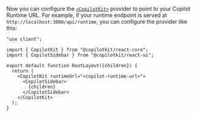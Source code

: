 
Now you can configure the [`<CopilotKit>`](/reference/components/CopilotKit) provider to point to your Copilot Runtime URL. For example, if your runtime endpoint is served at `http://localhost:3000/api/runtime`, you can configure the provider like this:

  ```tsx filename="layout.tsx" showLineNumbers {9}
  "use client";

  import { CopilotKit } from "@copilotkit/react-core";
  import { CopilotSidebar } from "@copilotkit/react-ui";

  export default function RootLayout({children}) {
    return (
      <CopilotKit runtimeUrl="<copilot-runtime-url>">
        <CopilotSidebar>
          {children}
        </CopilotSidebar>
      </CopilotKit>
    );
  }
  ```